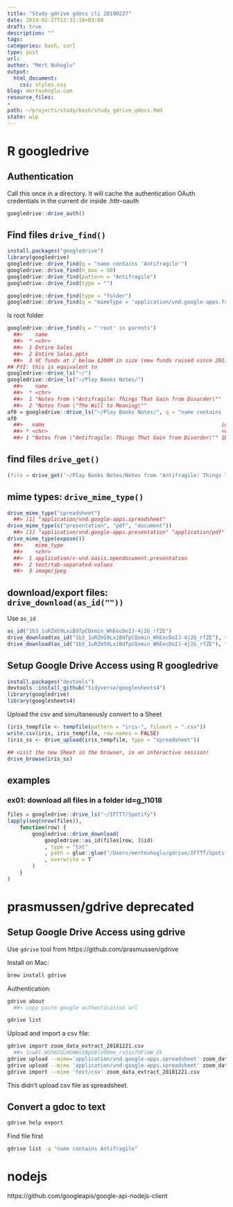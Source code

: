 ```yaml
---
title: "Study gdrive gdocs cli 20190227"
date: 2019-02-27T13:31:18+03:00 
draft: true
description: ""
tags:
categories: bash, curl
type: post
url:
author: "Mert Nuhoglu"
output:
  html_document:
    css: styles.css
blog: mertnuhoglu.com
resource_files:
- 
path: ~/projects/study/bash/study_gdrive_gdocs.Rmd
state: wip
---
```



# R googledrive

## Authentication

Call this once in a directory. It will cache the authentication OAuth credentials in the current dir inside .httr-oauth

``` r
googledrive::drive_auth()
``` 


## Find files `drive_find()`

``` r
install.packages("googledrive")
library(googledrive)
googledrive::drive_find(q = "name contains 'Antifragile'")
googledrive::drive_find(n_max = 50)
googledrive::drive_find(pattern = "Antifragile")
googledrive::drive_find(type = "")
``` 

``` r
googledrive::drive_find(type = "folder")
googledrive::drive_find(q = "mimeType = 'application/vnd.google-apps.folder'")
``` 

ls root folder

``` r
googledrive::drive_find(q = "'root' in parents")
  ##>    name                                                                                   id                                            drive_resource
  ##>  * <chr>                                                                                  <chr>                                         <list>
  ##>  1 Entire Sales                                                                           1KMZv7Mi1Ty-x2HrMr7ncgj_S_n5qfWJb49Lza4xLMMw  <list [34]>
  ##>  2 Entire Sales.pptx                                                                      0B84FICJAFTpKR080SndxaFgxbDl0MjluSXZvVjNIV09… <list [39]>
  ##>  3 VC funds at / below $200M in size (new funds raised since 2011)                        1ebGZ6-ivf_3woBGC4Kz_3217DhjGsefoRu_5iP3nuFQ  <list [32]>
## FYI: this is equivalent to
googledrive::drive_ls("~/")
googledrive::drive_ls("~/Play Books Notes/")
  ##>    name                                                                                      id                                         drive_resource
  ##>  * <chr>                                                                                     <chr>                                      <list>
  ##>  1 "Notes from \"Antifragile: Things That Gain from Disorder\""                              1b3_1uRZmS9LxiBdfpCQxmin_WhEocDoIJ-4j2G_r… <list [34]>
  ##>  2 "Notes from \"The Will to Meaning\""                                                      1uw90kQBhG9D_Uf2jkU0yKbEawIBdEQufBnYs538D… <list [34]>
af0 = googledrive::drive_ls("~/Play Books Notes/", q = "name contains 'Antifragile'")
af0
  ##>   name                                                         id                                           drive_resource
  ##> * <chr>                                                        <chr>                                        <list>
  ##> 1 "Notes from \"Antifragile: Things That Gain from Disorder\"" 1b3_1uRZmS9LxiBdfpCQxmin_WhEocDoIJ-4j2G_rfZE <list [34]>
``` 

## find files `drive_get()`

``` r
(file = drive_get('~/Play Books Notes/Notes from "Antifragile: Things That Gain from Disorder".gdoc'))
``` 

## mime types: `drive_mime_type()`

``` r
drive_mime_type("spreadsheet")
  ##> [1] "application/vnd.google-apps.spreadsheet"
drive_mime_type(c("presentation", "pdf", "document"))
  ##> [1] "application/vnd.google-apps.presentation" "application/pdf" "application/vnd.google-apps.document"
drive_mime_type(expose())
  ##>    mime_type                                                               ext   human_type default
  ##>    <chr>                                                                   <chr> <chr>      <lgl>
  ##>  1 application/x-vnd.oasis.opendocument.presentation                       NA    NA         NA
  ##>  2 text/tab-separated-values                                               tsv   tsv        TRUE
  ##>  3 image/jpeg                                                              jpeg  jpeg       TRUE
``` 

## download/export files: `drive_download(as_id(""))`

Use `as_id`

``` r
as_id("1b3_1uRZmS9LxiBdfpCQxmin_WhEocDoIJ-4j2G_rfZE")
drive_download(as_id("1b3_1uRZmS9LxiBdfpCQxmin_WhEocDoIJ-4j2G_rfZE"), type = "txt")
drive_download(as_id("1b3_1uRZmS9LxiBdfpCQxmin_WhEocDoIJ-4j2G_rfZE"), type = "txt", path = "/Users/mertnuhoglu/gdrive/Play Books Notes/Notes from Antifragile.txt")
``` 
 
## Setup Google Drive Access using R googledrive

``` r
install.packages("devtools")
devtools::install_github("tidyverse/googlesheets4")
library(googledrive)
library(googlesheets4)
``` 

Upload the csv and simultaneously convert to a Sheet

``` r
(iris_tempfile <- tempfile(pattern = "iris-", fileext = ".csv"))
write.csv(iris, iris_tempfile, row.names = FALSE)
(iris_ss <- drive_upload(iris_tempfile, type = "spreadsheet"))
``` 

``` r
## visit the new Sheet in the browser, in an interactive session!
drive_browse(iris_ss)
``` 

## examples

### ex01: download all files in a folder id=g_11018

``` r
files = googledrive::drive_ls("~/IFTTT/Spotify")
lapply(seq(nrow(files)), 
	function(row) {
		googledrive::drive_download(
			googledrive::as_id(files[row, ]$id)
			, type = "txt"
			, path = glue::glue("/Users/mertnuhoglu/gdrive/IFTTT/Spotify/{files[row, ]$name}.txt")
			, overwrite = T
		)
	}
)
``` 



# prasmussen/gdrive deprecated

## Setup Google Drive Access using gdrive

Use `gdrive` tool from https://github.com/prasmussen/gdrive

Install on Mac:

``` bash
brew install gdrive
``` 

Authentication:

``` bash
gdrive about
  ##> copy paste google authentication url
``` 

``` bash
gdrive list
``` 

Upload and import a csv file:

``` bash
gdrive import zoom_data_extract_20181221.csv
  ##> 1vw8l-WSh62QLHGWWs5NpG8lVO9mm_rx5ssTUFimW_Ek
gdrive upload --mime='application/vnd.google-apps.spreadsheet' zoom_data_extract_20181221.csv
gdrive upload --mime 'application/vnd.google-apps.spreadsheet' zoom_data_extract_20181221.csv
gdrive import --mime 'text/csv' zoom_data_extract_20181221.csv
``` 

This didn't upload csv file as spreadsheet. 

## Convert a gdoc to text

``` bash
gdrive help export
``` 

Find file first

``` bash
gdrive list -q "name contains Antifragile"
``` 


# nodejs

https://github.com/googleapis/google-api-nodejs-client

